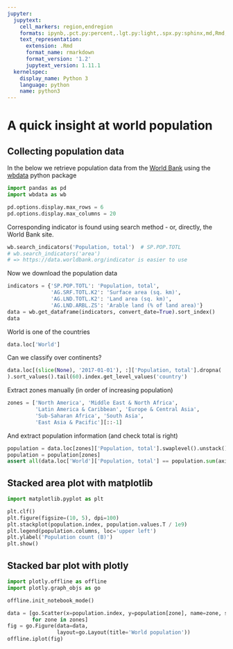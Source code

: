 ```yaml
---
jupyter:
  jupytext:
    cell_markers: region,endregion
    formats: ipynb,.pct.py:percent,.lgt.py:light,.spx.py:sphinx,md,Rmd,.pandoc.md:pandoc,.myst.md:myst
    text_representation:
      extension: .Rmd
      format_name: rmarkdown
      format_version: '1.2'
      jupytext_version: 1.11.1
  kernelspec:
    display_name: Python 3
    language: python
    name: python3
---
```


# A quick insight at world population

## Collecting population data

In the below we retrieve population data from the
[World Bank](http://www.worldbank.org/)
using the [wbdata](https://github.com/OliverSherouse/wbdata) python package

```python
import pandas as pd
import wbdata as wb

pd.options.display.max_rows = 6
pd.options.display.max_columns = 20
```

Corresponding indicator is found using search method - or, directly,
the World Bank site.

```python
wb.search_indicators('Population, total')  # SP.POP.TOTL
# wb.search_indicators('area')
# => https://data.worldbank.org/indicator is easier to use
```

Now we download the population data

```python
indicators = {'SP.POP.TOTL': 'Population, total',
              'AG.SRF.TOTL.K2': 'Surface area (sq. km)',
              'AG.LND.TOTL.K2': 'Land area (sq. km)',
              'AG.LND.ARBL.ZS': 'Arable land (% of land area)'}
data = wb.get_dataframe(indicators, convert_date=True).sort_index()
data
```

World is one of the countries

```python
data.loc['World']
```

Can we classify over continents?

```python
data.loc[(slice(None), '2017-01-01'), :]['Population, total'].dropna(
).sort_values().tail(60).index.get_level_values('country')
```

Extract zones manually (in order of increasing population)

```python
zones = ['North America', 'Middle East & North Africa',
         'Latin America & Caribbean', 'Europe & Central Asia',
         'Sub-Saharan Africa', 'South Asia',
         'East Asia & Pacific'][::-1]
```

And extract population information (and check total is right)

```python
population = data.loc[zones]['Population, total'].swaplevel().unstack()
population = population[zones]
assert all(data.loc['World']['Population, total'] == population.sum(axis=1))
```

## Stacked area plot with matplotlib

```python
import matplotlib.pyplot as plt
```

```python
plt.clf()
plt.figure(figsize=(10, 5), dpi=100)
plt.stackplot(population.index, population.values.T / 1e9)
plt.legend(population.columns, loc='upper left')
plt.ylabel('Population count (B)')
plt.show()
```

## Stacked bar plot with plotly

```python
import plotly.offline as offline
import plotly.graph_objs as go

offline.init_notebook_mode()
```

```python
data = [go.Scatter(x=population.index, y=population[zone], name=zone, stackgroup='World')
        for zone in zones]
fig = go.Figure(data=data,
                layout=go.Layout(title='World population'))
offline.iplot(fig)
```
